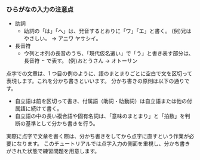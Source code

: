 
### ひらがなの入力の注意点

- 助詞
  - 助詞の「は」「へ」は、発音するとおりに「ワ」「エ」と書く。 (例)兄はやさしい。 → アニワ ヤサシイ。
- 長音符
  - ウ列とオ列の長音のうち、「現代仮名遣い」で「う」と書き表す部分は、長音符 ⠒ で表す。 (例)おとうさん → オトーサン

点字での文章は、1 つ目の例のように、語のまとまりごとに空白で文を区切って表現します。これを分かち書きといいます。
分かち書きの原則は以下の通りです。

- 自立語は前を区切って書き、付属語（助詞・助動詞）は自立語または他の付属語に続けて書く。
- 自立語の中の長い複合語や固有名詞は、「意味のまとまり」と「拍数」を判断の基準として分かち書きを行う。

実際に点字で文章を書く際は、分かち書きをしてから点字に直すという作業が必要になります。
このチュートリアルでは点字入力の側面を重視し、分かち書きがされた状態で練習問題を用意します。
